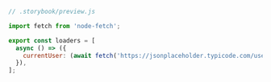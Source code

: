 ```js
// .storybook/preview.js

import fetch from 'node-fetch';

export const loaders = [
  async () => ({
    currentUser: (await fetch('https://jsonplaceholder.typicode.com/users/1')).json(),
  }),
];
```
